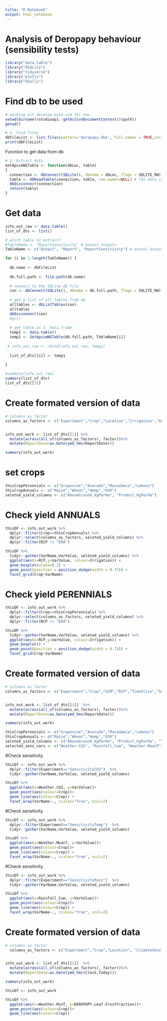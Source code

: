 ```yaml
---
title: "R Notebook"
output: html_notebook
---
```


# Analysis of Deropapy behaviour (sensibility tests)

```r
library("data.table")
library("RSQLite")
library("tidyverse")
library("plotly")
library("GGally")
```

# Find db to be used
```r
# working wit develop base sim for now
setwd(dirname(rstudioapi::getActiveDocumentContext()$path))
getwd()
```

```r
# 1. Find files
dbFileList <- list.files(pattern='Deropapy.db$', full.names = TRUE,include.dirs = FALSE,no..= FALSE)
print(dbFileList)
```
Function to get data from db

```r

# 2. Extract data
GetApsimNGTable <- function(dbLoc, table) 
{
  connection <- dbConnect(SQLite(), dbname = dbLoc, flags = SQLITE_RW) #The connection to the database
  table <- dbReadTable(connection, table, row.names=NULL) # The data in a table
  dbDisconnect(connection)
  return(table)
}
```

# Get data
```r
info_out_raw <- data.table()
list_of_dts <- list()

# which table to extract?
#TableName <- "ReportSensitivity" # annual outputs
TableName <- c("Output", "Report", "ReportSensitivity") # annual outputs

for (i in 1:length(TableName)) {
  
  db.name <- dbFileList
  
  db.full.path <- file.path(db.name)
  
  # connect to the SQLite db file    
  con <- dbConnect(SQLite(), dbname = db.full.path, flags = SQLITE_RW)
  
  # get a list of all tables from db
  alltables <- dbListTables(con)
  alltables
  dbDisconnect(con)
  #gc()
  
  # get table as a `data.frame`
  temp1 <- data.table()
  temp1 <- GetApsimNGTable(db.full.path, TableName[i])
  
 # info_out_raw <- rbind(info_out_raw, temp1)
  
  list_of_dts[[i]] <- temp1
  
}

#summary(info_out_raw)
summary(list_of_dts)
list_of_dts[[3]]
```
# Create formated version of data
```r

# columns as factor 
columns_as_factors <- c("Experiment","Crop","Location","Irrigation","GCM","RCP","TimeSlice","SoilStamp", "Lat", "Lon", "Zone", "ClimateSensCO2",     "ClimateSensTemp",    "ClimateSensRain", "AGENT_NO")


info_out_work <- list_of_dts[[1]] %>% 
  mutate(across(all_of(columns_as_factors), factor))%>%
  mutate(ReportDate=as.Date(ymd_hms(ReportDate)))

summary(info_out_work)
```

# set crops
```r
thisCropPerennials <- c("Grapevine","Avocado","Macadamia","Lemons")
thisCropAnnuals <- c("Maize","Wheat","Hemp","OSR")
seleted_yield_columns <- c("AboveGround_kgPerHa", "Product_kgPerHa")
```

# Check yield ANNUALS

```r

thisDF <- info_out_work %>%
  dplyr::filter(Crop==thisCropAnnuals) %>%
  dplyr::select(columns_as_factors, seleted_yield_columns) %>%
  dplyr::filter(RCP != "ERA") 

thisDF %>%
  tidyr::gather(VarName,VarValue, seleted_yield_columns) %>%
  ggplot(aes(x=RCP,y=VarValue, colour=Irrigation)) +
  geom_boxplot(alpha=0.2) +
  geom_point(position = position_dodge(width = 0.75)) +
  facet_grid(Crop~VarName)
```

# Check yield PERENNIALS
```r
thisDF <- info_out_work %>%
  dplyr::filter(Crop==thisCropPerennials) %>%
  dplyr::select(columns_as_factors, seleted_yield_columns) %>%
  dplyr::filter(RCP != "ERA") 

thisDF %>%
  tidyr::gather(VarName,VarValue, seleted_yield_columns) %>%
  ggplot(aes(x=RCP,y=VarValue, colour=Irrigation)) +
  geom_boxplot() +
  geom_point(position = position_dodge(width = 0.75)) +
  facet_grid(Crop~VarName)
```



# Create formated version of data
```r

# columns as factor 
columns_as_factors <- c("Experiment","Crop","GCM","RCP","TimeSlice","SoilStamp", "Lat", "Lon", "Zone", "ClimateSensCO2",     "ClimateSensTemp",    "ClimateSensRain", "AGENT_NO")


info_out_work <- list_of_dts[[3]]  %>% 
  mutate(across(all_of(columns_as_factors), factor))%>%
  mutate(ReportDate=as.Date(ymd_hms(ReportDate)))

summary(info_out_work)
```


```r
thisCropPerennials <- c("Grapevine","Avocado","Macadamia","Lemons")
thisCropAnnuals <- c("Maize","Wheat","Hemp","OSR")
seleted_yield_columns <- c("AboveGround_kgPerHa", "Product_kgPerHa", "Transpiration_Cum")
selected_sens_vars <- c("Weather.CO2", "Rainfall_Cum", "Weather.MeanT")
```

#Check sensitivity

```r
thisDf <- info_out_work %>%
  dplyr::filter(Experiment=="SensitivityCO2")  %>%
  tidyr::gather(VarName,VarValue, seleted_yield_columns)

thisDf %>%
  ggplot(aes(x=Weather.CO2, y=VarValue))+
  geom_point(aes(colour=Crop))+
  geom_line(aes(colour=Crop)) +
  facet_wrap(VarName~., scales="free", ncol=2)


```
#Check sensitivity

```r
thisDf <- info_out_work %>%
  dplyr::filter(Experiment=="SensitivityTemp")  %>%
  tidyr::gather(VarName,VarValue, seleted_yield_columns)

thisDf %>%
  ggplot(aes(x=Weather.MeanT, y=VarValue))+
  geom_point(aes(colour=Crop))+
  geom_line(aes(colour=Crop)) +
  facet_wrap(VarName~., scales="free", ncol=2)


```

#Check sensitivity

```r
thisDf <- info_out_work %>%
  dplyr::filter(Experiment=="SensitivityRain")  %>%
  tidyr::gather(VarName,VarValue, seleted_yield_columns)

thisDf %>%
  ggplot(aes(x=Rainfall_Cum, y=VarValue))+
  geom_point(aes(colour=Crop))+
  geom_line(aes(colour=Crop)) +
  facet_wrap(VarName~., scales="free", ncol=2)


```

# Create formated version of data
```r

# columns as factor 
  columns_as_factors <- c("Experiment","Crop","Location", "ClimateSensTemp")


info_out_work <- list_of_dts[[2]]  %>% 
  mutate(across(all_of(columns_as_factors), factor))%>%
  mutate(ReportDate=as.Date(ymd_hms(Clock.Today)))

summary(info_out_work)
```

```r
thisDf <- info_out_work

thisDf %>%
  ggplot(aes(x=Weather.MinT, y=DEROPAPY.Leaf.FrostFraction))+
  geom_point(aes(colour=Crop))+
  geom_line(aes(colour=Crop)) 


```
